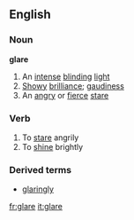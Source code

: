 ==English==

===Noun===
'''glare'''
# An [[intense]] [[blinding]] [[light]]
# [[Showy]] [[brilliance]]; [[gaudiness]]
# An [[angry]] or [[fierce]] [[stare]]

===Verb===
{{en-infl-reg-other-e|glar|e|}}
# To [[stare]] angrily
# To [[shine]] brightly

===Derived terms===
*[[glaringly]]

[[fr:glare]]
[[it:glare]]
